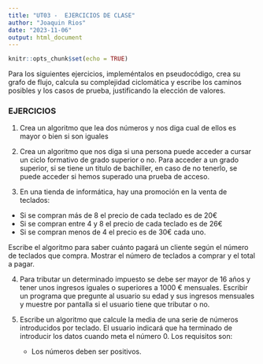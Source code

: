 ```yaml
---
title: "UT03 -  EJERCICIOS DE CLASE"
author: "Joaquin Rios"
date: "2023-11-06"
output: html_document
---
```


```r
knitr::opts_chunk$set(echo = TRUE)
```
Para los siguientes ejercicios, impleméntalos en pseudocódigo, crea su grafo de flujo, calcula su complejidad ciclomática y escribe los caminos posibles y los casos de prueba, justificando la elección de valores.

### EJERCICIOS 

1. Crea un algoritmo  que lea dos números y nos diga cual de ellos es mayor o bien si son iguales 

2. Crea un algoritmo que nos diga si una persona puede acceder a cursar un ciclo formativo de grado superior o no. Para acceder a un grado superior, si se tiene un titulo de bachiller, en caso de no tenerlo, se puede acceder si hemos superado una prueba de acceso.

3. En una tienda de informática, hay una promoción en la venta de teclados:
  - Si se compran más de 8 el precio de cada teclado es de 20€
  - Si se compran entre 4 y 8 el precio de cada teclado es de 26€
  - Si se compran menos de 4 el precio es de 30€ cada uno.  

  Escribe el algoritmo para saber cuánto pagará un cliente según el número de teclados que compra. Mostrar el número de teclados a comprar y el total a pagar.

4. Para tributar un determinado impuesto se debe ser mayor de 16 años y tener unos ingresos iguales o superiores a 1000 € mensuales. Escribir un programa que pregunte al usuario su edad y sus ingresos mensuales y muestre por pantalla si el usuario tiene que tributar o no.

5. Escribe un algoritmo que calcule la media de una serie de números introducidos por teclado. El usuario indicará que ha terminado de introducir los datos cuando meta el número 0. Los requisitos son:
	- Los números deben ser positivos.
